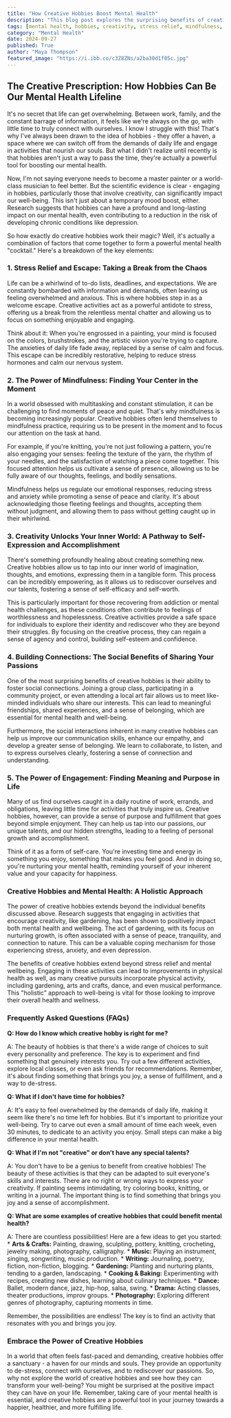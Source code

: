 ```yaml
---
title: "How Creative Hobbies Boost Mental Health"
description: "This blog post explores the surprising benefits of creative hobbies for mental health. Discover how engaging in activities like painting, writing, or gardening can reduce stress, boost mindfulness, and provide a sense of purpose and fulfillment."
tags: [mental health, hobbies, creativity, stress relief, mindfulness, self-expression, social connection, well-being, happiness, purpose, fulfillment, art, music, writing, gardening, dance, photography, crafting, therapy]
category: "Mental Health"
date: 2024-09-27
published: True
author: "Maya Thompson"
featured_image: "https://i.ibb.co/c3Z8ZNs/a2ba30d1f05c.jpg"
---
```


## The Creative Prescription: How Hobbies Can Be Our Mental Health Lifeline

It's no secret that life can get overwhelming. Between work, family, and the constant barrage of information, it feels like we're always on the go, with little time to truly connect with ourselves.  I know I struggle with this!  That's why I've always been drawn to the idea of hobbies - they offer a haven, a space where we can switch off from the demands of daily life and engage in activities that nourish our souls.  But what I didn't realize until recently is that hobbies aren't just a way to pass the time, they're actually a powerful tool for boosting our mental health.

Now, I'm not saying everyone needs to become a master painter or a world-class musician to feel better. But the scientific evidence is clear -  engaging in hobbies, particularly those that involve creativity, can significantly impact our well-being. This isn't just about a temporary mood boost, either. Research suggests that hobbies can have a profound and long-lasting impact on our mental health, even contributing to a reduction in the risk of developing chronic conditions like depression.

So how exactly do creative hobbies work their magic?  Well, it's actually a combination of factors that come together to form a powerful mental health "cocktail."  Here's a breakdown of the key elements:

### 1. Stress Relief and Escape:  Taking a Break from the Chaos

Life can be a whirlwind of to-do lists, deadlines, and expectations. We are constantly bombarded with information and demands, often leaving us feeling overwhelmed and anxious.  This is where hobbies step in as a welcome escape.  Creative activities act as a  powerful antidote to stress, offering us a break from the relentless mental chatter and allowing us to focus on something enjoyable and engaging. 

Think about it:  When you're engrossed in a painting, your mind is focused on the colors, brushstrokes, and the artistic vision you're trying to capture.  The anxieties of daily life fade away, replaced by a sense of calm and focus.  This escape can be incredibly restorative, helping to reduce stress hormones and calm our nervous system.

### 2. The Power of Mindfulness:  Finding Your Center in the Moment

In a world obsessed with multitasking and constant stimulation, it can be challenging to find moments of peace and quiet.  That's why mindfulness is becoming increasingly popular.  Creative hobbies often lend themselves to mindfulness practice, requiring us to be present in the moment and to focus our attention on the task at hand.

For example, if you're knitting, you're not just following a pattern, you're also engaging your senses: feeling the texture of the yarn, the rhythm of your needles, and the satisfaction of watching a piece come together.  This focused attention helps us cultivate a sense of presence, allowing us to be fully aware of our thoughts, feelings, and bodily sensations.

Mindfulness helps us regulate our emotional responses, reducing stress and anxiety while promoting a sense of peace and clarity.  It's about acknowledging those fleeting feelings and thoughts, accepting them without judgment, and allowing them to pass without getting caught up in their whirlwind.  

### 3. Creativity Unlocks Your Inner World: A Pathway to Self-Expression and Accomplishment

There's something profoundly healing about creating something new.  Creative hobbies allow us to tap into our inner world of imagination, thoughts, and emotions, expressing them in a tangible form. This process can be incredibly empowering, as it allows us to rediscover ourselves and our talents, fostering a sense of self-efficacy and self-worth.  

This is particularly important for those recovering from addiction or mental health challenges, as these conditions often contribute to feelings of worthlessness and hopelessness.  Creative activities provide a safe space for individuals to explore their identity and rediscover who they are beyond their struggles.  By focusing on the creative process, they can regain a sense of agency and control, building self-esteem and confidence.

### 4. Building Connections:  The Social Benefits of Sharing Your Passions

One of the most surprising benefits of creative hobbies is their ability to foster social connections.  Joining a group class, participating in a community project, or even attending a local art fair allows us to meet like-minded individuals who share our interests.  This can lead to meaningful friendships, shared experiences, and a sense of belonging, which are essential for mental health and well-being.

Furthermore, the social interactions inherent in many creative hobbies can help us improve our communication skills, enhance our empathy, and develop a greater sense of belonging.  We learn to collaborate, to listen, and to express ourselves clearly, fostering a sense of connection and understanding.

### 5. The Power of Engagement:  Finding Meaning and Purpose in Life

Many of us find ourselves caught in a daily routine of work, errands, and obligations, leaving little time for activities that truly inspire us.  Creative hobbies, however, can provide a sense of purpose and fulfillment that goes beyond simple enjoyment. They can help us tap into our passions, our unique talents, and our hidden strengths, leading to a feeling of personal growth and accomplishment.

Think of it as a form of self-care.  You're investing time and energy in something you enjoy, something that makes you feel good.  And in doing so, you're nurturing your mental health, reminding yourself of your inherent value and your capacity for happiness.  

### Creative Hobbies and Mental Health: A Holistic Approach

The power of creative hobbies extends beyond the individual benefits discussed above. Research suggests that engaging in activities that encourage creativity, like gardening, has been shown to positively impact both mental health and wellbeing.  The act of gardening, with its focus on nurturing growth, is often associated with a sense of peace, tranquility, and connection to nature.  This can be a valuable coping mechanism for those experiencing stress, anxiety, and even depression. 

The benefits of creative hobbies extend beyond stress relief and mental wellbeing.  Engaging in these activities can lead to improvements in physical health as well, as many creative pursuits incorporate physical activity, including gardening, arts and crafts, dance, and even musical performance.  This "holistic" approach to well-being is vital for those looking to improve their overall health and wellness.

### Frequently Asked Questions (FAQs)

**Q: How do I know which creative hobby is right for me?**

A: The beauty of hobbies is that there's a wide range of choices to suit every personality and preference.  The key is to experiment and find something that genuinely interests you.  Try out a few different activities, explore local classes, or even ask friends for recommendations.  Remember, it's about finding something that brings you joy, a sense of fulfillment, and a way to de-stress.

**Q: What if I don't have time for hobbies?**

A: It's easy to feel overwhelmed by the demands of daily life, making it seem like there's no time left for hobbies.  But it's important to prioritize your well-being.  Try to carve out even a small amount of time each week, even 30 minutes, to dedicate to an activity you enjoy.  Small steps can make a big difference in your mental health. 

**Q: What if I'm not "creative" or don't have any special talents?**

A:  You don't have to be a genius to benefit from creative hobbies!  The beauty of these activities is that they can be adapted to suit everyone's skills and interests.  There are no right or wrong ways to express your creativity.  If painting seems intimidating, try coloring books, knitting, or writing in a journal.  The important thing is to find something that brings you joy and a sense of accomplishment.

**Q: What are some examples of creative hobbies that could benefit mental health?**

A:  There are countless possibilities!  Here are a few ideas to get you started:
    * **Arts & Crafts:**  Painting, drawing, sculpting, pottery, knitting, crocheting, jewelry making, photography, calligraphy.
    * **Music:**  Playing an instrument, singing, songwriting, music production.
    * **Writing:**  Journaling, poetry, fiction, non-fiction, blogging.
    * **Gardening:**  Planting and nurturing plants, tending to a garden, landscaping.
    * **Cooking & Baking:**  Experimenting with recipes, creating new dishes, learning about culinary techniques.
    * **Dance:**  Ballet, modern dance, jazz, hip-hop, salsa, swing.
    * **Drama:**  Acting classes, theater productions, improv groups.
    * **Photography:**  Exploring different genres of photography, capturing moments in time.

Remember, the possibilities are endless!  The key is to find an activity that resonates with you and brings you joy.

###  Embrace the Power of Creative Hobbies

In a world that often feels fast-paced and demanding, creative hobbies offer a sanctuary - a haven for our minds and souls.  They provide an opportunity to de-stress, connect with ourselves, and to rediscover our passions.  So, why not explore the world of creative hobbies and see how they can transform your well-being?  You might be surprised at the positive impact they can have on your life.  Remember, taking care of your mental health is essential, and creative hobbies are a powerful tool in your journey towards a happier, healthier, and more fulfilling life. 
